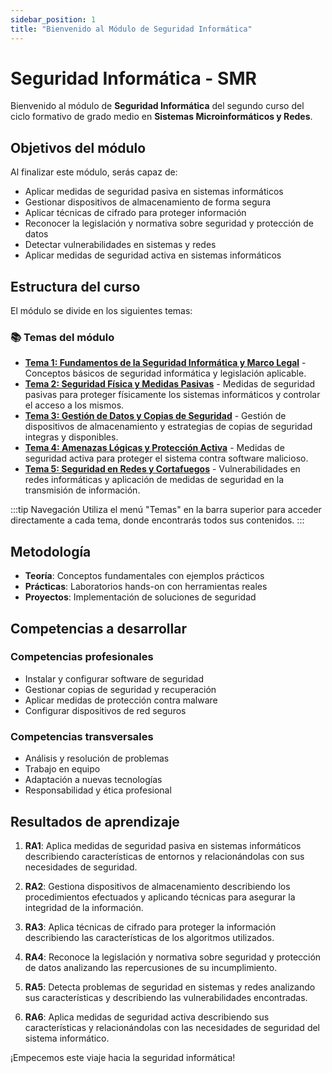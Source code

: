 ```yaml
---
sidebar_position: 1
title: "Bienvenido al Módulo de Seguridad Informática"
---
```


# Seguridad Informática - SMR

Bienvenido al módulo de **Seguridad Informática** del segundo curso del ciclo formativo de grado medio en **Sistemas Microinformáticos y Redes**.

## Objetivos del módulo

Al finalizar este módulo, serás capaz de:

- Aplicar medidas de seguridad pasiva en sistemas informáticos
- Gestionar dispositivos de almacenamiento de forma segura  
- Aplicar técnicas de cifrado para proteger información
- Reconocer la legislación y normativa sobre seguridad y protección de datos
- Detectar vulnerabilidades en sistemas y redes
- Aplicar medidas de seguridad activa en sistemas informáticos

## Estructura del curso

El módulo se divide en los siguientes temas:

### 📚 Temas del módulo

- **[Tema 1: Fundamentos de la Seguridad Informática y Marco Legal](./tema-1-fundamentos/introduccion)** - Conceptos básicos de seguridad informática y legislación aplicable.
- **[Tema 2: Seguridad Física y Medidas Pasivas](./tema-2-seguridad-fisica/introduccion)** - Medidas de seguridad pasivas para proteger físicamente los sistemas informáticos y controlar el acceso a los mismos.
- **[Tema 3: Gestión de Datos y Copias de Seguridad](./tema-3-gestion-datos/introduccion)** - Gestión de dispositivos de almacenamiento y estrategias de copias de seguridad integras y disponibles.
- **[Tema 4: Amenazas Lógicas y Protección Activa](./tema-4-amenazas-logicas/introduccion)** - Medidas de seguridad activa para proteger el sistema contra software malicioso.
- **[Tema 5: Seguridad en Redes y Cortafuegos](./tema-5-seguridad-redes/introduccion)** - Vulnerabilidades en redes informáticas y aplicación de medidas de seguridad en la transmisión de información. 

:::tip Navegación
Utiliza el menú "Temas" en la barra superior para acceder directamente a cada tema, donde encontrarás todos sus contenidos.
:::

## Metodología

- **Teoría**: Conceptos fundamentales con ejemplos prácticos
- **Prácticas**: Laboratorios hands-on con herramientas reales
- **Proyectos**: Implementación de soluciones de seguridad

## Competencias a desarrollar

### Competencias profesionales
- Instalar y configurar software de seguridad
- Gestionar copias de seguridad y recuperación
- Aplicar medidas de protección contra malware
- Configurar dispositivos de red seguros

### Competencias transversales
- Análisis y resolución de problemas
- Trabajo en equipo
- Adaptación a nuevas tecnologías
- Responsabilidad y ética profesional

## Resultados de aprendizaje

1. **RA1**: Aplica medidas de seguridad pasiva en sistemas informáticos describiendo características de entornos y relacionándolas con sus necesidades de seguridad.

2. **RA2**: Gestiona dispositivos de almacenamiento describiendo los procedimientos efectuados y aplicando técnicas para asegurar la integridad de la información.

3. **RA3**: Aplica técnicas de cifrado para proteger la información describiendo las características de los algoritmos utilizados.

4. **RA4**: Reconoce la legislación y normativa sobre seguridad y protección de datos analizando las repercusiones de su incumplimiento.

5. **RA5**: Detecta problemas de seguridad en sistemas y redes analizando sus características y describiendo las vulnerabilidades encontradas.

6. **RA6**: Aplica medidas de seguridad activa describiendo sus características y relacionándolas con las necesidades de seguridad del sistema informático.

¡Empecemos este viaje hacia la seguridad informática!